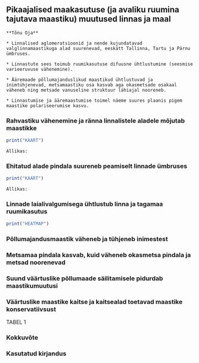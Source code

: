 ## Pikaajalised maakasutuse (ja avaliku ruumina tajutava maastiku) muutused linnas ja maal {#chapter11 .chapter_section .chapter1_section}

```block
**Tõnu Oja**
```

```block
* Linnalised aglomeratsioonid ja nende kujundatavad valglinnamaastikuga alad suurenevad, eeskätt Tallinna, Tartu ja Pärnu ümbruses.

* Linnastute sees toimub ruumikasutuse difuusne ühtlustumine (seesmise varieeruvuse vähenemine).

* Ääremaade põllumajanduslikud maastikud ühtlustuvad ja inimtühjenevad, metsamaastiku osa kasvab aga okasmetsade osakaal väheneb ning metsade vanuseline struktuur lähiajal nooreneb.

* Linnastumise ja ääremaastumise toimel näeme suures plaanis pigem maastike polariseerumise kasvu.
```

### Rahvastiku vähenemine ja ränna linnalistele aladele mõjutab maastikke {.chapter1_section}

```r

print("KAART")

```

```block
Allikas: 
```

### Ehitatud alade pindala suureneb peamiselt linnade ümbruses {.chapter1_section}

```r

print("KAART")

```

```block
Allikas: 
```

### Linnade laialivalgumisega ühtlustub linna ja tagamaa ruumikasutus {.chapter1_section}

```r

print("HEATMAP")

```

### Põllumajandusmaastik väheneb ja tühjeneb inimestest {.chapter1_section}

### Metsamaa pindala kasvab, kuid väheneb okasmetsa pindala ja metsad noorenevad {.chapter1_section}

### Suund väärtuslike põllumaade säilitamisele pidurdab maastikumuutusi {.chapter1_section}
 
### Väärtuslike maastike kaitse ja kaitsealad toetavad maastike konservatiivsust {.chapter1_section}

TABEL 1

### Kokkuvõte {.chapter1_section}

### Kasutatud kirjandus {-.subreferences}
